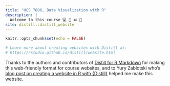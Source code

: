 ```yaml
---
title: "HCS 7806, Data Visualization with R"
description: |
  Welcome to this course 💻 🧰 📊 🥳
site: distill::distill_website
---
```


```r
knitr::opts_chunk$set(echo = FALSE)

# Learn more about creating websites with Distill at:
# https://rstudio.github.io/distill/website.html

```

Thanks to the authors and contributors of [Distill for R Markdown](https://rstudio.github.io/distill/) for making this web-friendly format for course websites, and to Yury Zablotski who's [blog post on creating a website in R with {Distill}](https://yuzar-blog.netlify.app/posts/2020-12-26-how-to-create-a-blog-or-a-website-in-r-with-distill-package/) helped me make this website.